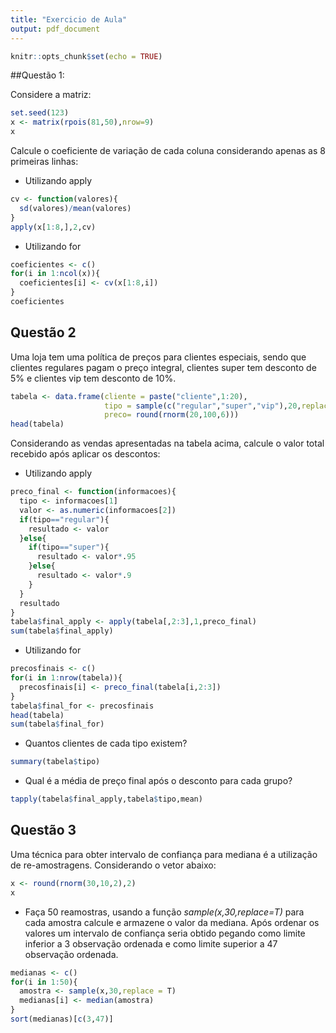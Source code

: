 ```yaml
---
title: "Exercicio de Aula"
output: pdf_document
---
```


```r
knitr::opts_chunk$set(echo = TRUE)
```

##Questão 1:

Considere a matriz:

```r
set.seed(123)
x <- matrix(rpois(81,50),nrow=9)
x
```

Calcule o coeficiente de variação de cada coluna considerando apenas as 8 primeiras linhas:

* Utilizando apply
```r
cv <- function(valores){
  sd(valores)/mean(valores)
}
apply(x[1:8,],2,cv)
```


* Utilizando for
```r
coeficientes <- c()
for(i in 1:ncol(x)){
  coeficientes[i] <- cv(x[1:8,i])
}
coeficientes
```

\newpage

## Questão 2

Uma loja tem uma política de preços para clientes especiais, sendo que clientes regulares pagam o preço integral, clientes super tem desconto de 5% e clientes vip tem desconto de 10%. 

```r
tabela <- data.frame(cliente = paste("cliente",1:20),
                     tipo = sample(c("regular","super","vip"),20,replace = T),
                     preco= round(rnorm(20,100,6)))
head(tabela)
```

Considerando as vendas apresentadas na tabela acima, calcule o valor total recebido após aplicar os descontos:

* Utilizando apply
```r
preco_final <- function(informacoes){
  tipo <- informacoes[1]
  valor <- as.numeric(informacoes[2])
  if(tipo=="regular"){
    resultado <- valor
  }else{
    if(tipo=="super"){
      resultado <- valor*.95
    }else{
      resultado <- valor*.9
    }
  }
  resultado
}
tabela$final_apply <- apply(tabela[,2:3],1,preco_final)
sum(tabela$final_apply)
```

* Utilizando for

```r
precosfinais <- c()
for(i in 1:nrow(tabela)){
  precosfinais[i] <- preco_final(tabela[i,2:3])
}
tabela$final_for <- precosfinais
head(tabela)
sum(tabela$final_for)
```


\vspace{.5cm}
* Quantos clientes de cada tipo existem?
```r
summary(tabela$tipo)
```

* Qual é a média de preço final após o desconto para cada grupo?
```r
tapply(tabela$final_apply,tabela$tipo,mean)
```


## Questão 3

Uma técnica para obter intervalo de confiança para mediana é a utilização de re-amostragens. Considerando o vetor abaixo:

```r
x <- round(rnorm(30,10,2),2)
x
```

* Faça 50 reamostras, usando a função _sample(x,30,replace=T)_ para cada amostra calcule e armazene o valor da mediana. Após ordenar os valores um intervalo de confiança seria obtido pegando como limite inferior a 3 observação ordenada e como limite superior a 47 observação ordenada.

```r
medianas <- c()
for(i in 1:50){
  amostra <- sample(x,30,replace = T)
  medianas[i] <- median(amostra)
}
sort(medianas)[c(3,47)]
```

